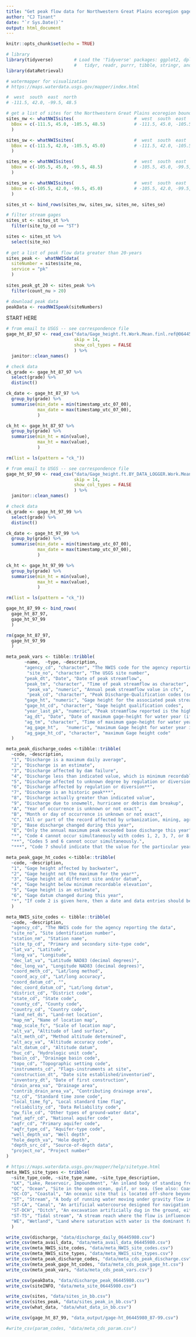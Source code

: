 ```yaml
---
title: "Get peak flow data for Northwestern Great Plains ecoregion gages"
author: "CJ Tinant"
date: "`r Sys.Date()`"
output: html_document
---
```


<!--

-->

```r
knitr::opts_chunk$set(echo = TRUE)

# library
library(tidyverse)        # Load the 'Tidyverse' packages: ggplot2, dplyr, 
                          #   tidyr, readr, purrr, tibble, stringr, and forcats
library(dataRetrieval)

```



```r

# watermapper for visualization
# https://maps.waterdata.usgs.gov/mapper/index.html

#  west  south  east  north
# -111.5, 42.0, -99.5, 48.5

# get a list of sites for the Northwestern Great Plains ecoregion bounding box
sites_nw <- whatNWISsites(                       #  west  south  east  north
  bBox = c(-111.5, 45.0, -105.5, 48.5)           # -111.5, 45.0, -105.5, 48.5
  )

sites_sw <- whatNWISsites(                       #  west  south  east  north
  bBox = c(-111.5, 42.0, -105.5, 45.0)           # -111.5, 42.0, -105.5, 45.0
  )

sites_ne <- whatNWISsites(                       #  west  south  east  north
  bBox = c(-105.5, 45.0, -99.5, 48.5)            # -105.5, 45.0, -99.5, 48.5
  )

sites_se <- whatNWISsites(                       #  west  south  east  north
  bBox = c(-105.5, 42.0, -99.5, 45.0)            # -105.5, 42.0, -99.5, 45.0
  )

sites_st <- bind_rows(sites_nw, sites_sw, sites_ne, sites_se) 

# filter stream gages
sites_st <- sites_st %>%
  filter(site_tp_cd == "ST")

sites <- sites_st %>%
  select(site_no) 
  
# get a list of peak flow data greater than 20-years
sites_peak <-  whatNWISdata(
  siteNumber = sites$site_no,
  service = "pk"
  )
  
sites_peak_gt_20 <- sites_peak %>%
  filter(count_nu > 20)

# download peak data
peakData <- readNWISpeak(siteNumbers)

```

START HERE
```r

# from email to USGS -- see correspondence file
gage_ht_87_97 <- read_csv("data/Gage_height.ft.Work.Mean.finl.ref@06445980.EntireRecord.csv",
                          skip = 14,
                          show_col_types = FALSE
                          ) %>%
  janitor::clean_names()

# check data
ck_grade <- gage_ht_87_97 %>%
  select(grade) %>%
  distinct()

ck_date <- gage_ht_87_97 %>%
  group_by(grade) %>%
  summarise(min_date = min(timestamp_utc_07_00),
            max_date = max(timestamp_utc_07_00),
            )

ck_ht <- gage_ht_87_97 %>%
  group_by(grade) %>%
  summarise(min_ht = min(value),
            max_ht = max(value),
            )

rm(list = ls(pattern = "ck_"))

```

```r

# from email to USGS -- see correspondence file
gage_ht_97_99 <- read_csv("data/Gage_height.ft.BY_DATA_LOGGER.Work.Mean@06445980.EntireRecord.csv",
                          skip = 14,
                          show_col_types = FALSE
                          ) %>%
  janitor::clean_names()

# check data
ck_grade <- gage_ht_97_99 %>%
  select(grade) %>%
  distinct()

ck_date <- gage_ht_97_99 %>%
  group_by(grade) %>%
  summarise(min_date = min(timestamp_utc_07_00),
            max_date = max(timestamp_utc_07_00),
            )

ck_ht <- gage_ht_97_99 %>%
  group_by(grade) %>%
  summarise(min_ht = min(value),
            max_ht = max(value),
            )

rm(list = ls(pattern = "ck_"))

```

```r

gage_ht_87_99 <- bind_rows(
  gage_ht_87_97,
  gage_ht_97_99
  )

rm(gage_ht_87_97,
  gage_ht_97_99
  )

```

```r

meta_peak_vars <- tibble::tribble(
       ~name,  ~type, ~description,
       "agency_cd", "character", "The NWIS code for the agency reporting the data",
        "site_no", "character", "The USGS site number",
       "peak_dt", "Date", "Date of peak streamflow",
       "peak_tm", "character", "Time of peak streamflow as character",
        "peak_va", "numeric", "Annual peak streamflow value in cfs",
        "peak_cd", "character", "Peak Discharge-Qualification codes (see comment for more information)",
       "gage_ht", "numeric", "Gage height for the associated peak streamflow in feet",
       "gage_ht_cd", "character", "Gage height qualification codes",
       "year_last_pk", "numeric", "Peak streamflow reported is the highest since this year",
       "ag_dt", "Date", "Date of maximum gage-height for water year (if not concurrent with peak)",
       "ag_tm", "character", "Time of maximum gage-height for water year (if not concurrent with peak)",
       "ag_gage_ht",   "numeric", "maximum Gage height for water year in feet (if not concurrent with peak)",
       "ag_gage_ht_cd", "character", "maximum Gage height code"
  )

```

```r

meta_peak_discharge_codes <-tibble::tribble(
  ~code, ~description,
  "1", "Discharge is a maximum daily average",
  "2", "Discharge is an estimate",
  "3", "Discharge affected by dam failure",
  "4", "Discharge less than indicated value, which is minimum recordable discharge at this site*",
  "5", "Discharge affected to unknown degree by regulation or diversion**",
  "6", "Discharge affected by regulation or diversion**",
  "7", "Discharge is an historic peak***",
  "8", "Discharge actually greater than indicated value",
  "9", "Discharge due to snowmelt, hurricane or debris dam breakup",
  "A", "Year of occurrence is unknown or not exact",
  "B", "Month or day of occurrence is unknown or not exact",
  "C", "All or part of the record affected by urbanization, mining, agricultural changes, channelization, or others",
  "D", "Base discharge changed during this year",
  "E", "Only the annual maximum peak exceeded base discharge this year",
  "*", "Code 4 cannot occur simultaneously with codes 1, 2, 3, 7, or 8.",
  "**", "Codes 5 and 6 cannot occur simultaneously.",
  "***", "Code 7 should indicate that the value for the particular year is an historic peak and the particular year occurred before or after the systematic record, or during a break in the systematic record")

```

```r

meta_peak_gage_ht_codes <-tibble::tribble(
  ~code, ~description,
  "1", "Gage height affected by backwater",
  "2", "Gage height not the maximum for the year*",
  "3", "Gage height at different site and/or datum",
  "4", "Gage height below minimum recordable elevation",
  "5", "Gage height is an estimate",
  "6", "Gage datum changed during this year",
  "*", "If code 2 is given here, then a date and data entries should be made for the maximum annual gage height"
  )

```

```r

meta_NWIS_site_codes <- tibble::tribble(
  ~code, ~description,
  "agency_cd", "The NWIS code for the agency reporting the data",
  "site_no", "Site identification number",
  "station_nm", "Station name",
  "site_tp_cd", "Primary and secondary site-type code",
  "lat_va", "Latitude",
  "long_va", "Longitude",
  "dec_lat_va", "Latitude NAD83 (decimal degrees)",
  "dec_long_va", "Longitude NAD83 (decimal degrees)",
  "coord_meth_cd", "Lat/long method",
  "coord_acy_cd", "Lat/long accuracy",
  "coord_datum_cd", "",
  "dec_coord_datum_cd", "Lat/long datum",
  "district_cd", "District code",
  "state_cd", "State code",
  "county_cd", "County code",
  "country_cd", "Country code",
  "land_net_ds", "Land-net location",
  "map_nm", "Name of location map",
  "map_scale_fc", "Scale of location map",
  "alt_va", "Altitude of land surface",
  "alt_meth_cd", "Method altitude determined",
  "alt_acy_va", "Altitude accuracy code",
  "alt_datum_cd", "Altitude datum",
  "huc_cd", "Hydrologic unit code",
  "basin_cd", "Drainage basin code",
  "topo_cd", "Topographic setting code",
  "instruments_cd", "Flags-instruments at site",
  "construction_dt", "Date site established/inventoried",
  "inventory_dt", "Date of first construction",
  "drain_area_va", "Drainage area",
  "contrib_drain_area_va", "Contributing drainage area",
  "tz_cd", "Standard time zone code",
  "local_time_fg", "Local standard time flag",
  "reliability_cd", "Data Reliability code",
  "gw_file_cd", "Other types of ground-water data",
  "nat_aqfr_cd", "National aquifer code",
  "aqfr_cd", "Primary aquifer code",
  "aqfr_type_cd", "Aquifer-type code",
  "well_depth_va", "Well depth",
  "hole_depth_va", "Hole depth",
  "depth_src_cd", "Source-of-depth data",
  "project_no", "Project number"
)

```

```r

# https://maps.waterdata.usgs.gov/mapper/help/sitetype.html
meta_NWIS_site_types <- tribble(
  ~site_type_code, ~site_type_name, ~site_type_description,                 "ES", "Estuary", "A coastal inlet of the sea or ocean; esp. the mouth of a river, where tide water normally mixes with stream water (modified, Webster). Salinity in estuaries typically ranges from 1 to 25 Practical Salinity Units (psu), as compared oceanic values around 35-psu. See also: tidal stream and coastal.",
  "LK", "Lake, Reservoir, Impoundment", "An inland body of standing fresh or saline water that is generally too deep to permit submerged aquatic vegetation to take root across the entire body (cf: wetland). This site type includes an expanded part of a river, a reservoir behind a dam, and a natural or excavated depression containing a water body without surface-water inlet and/or outlet.",
  "OC", "Ocean", "Site in the open ocean, gulf, or sea. (See also: Coastal, Estuary, and Tidal stream).",
  "OC-CO", "Coastal", "An oceanic site that is located off-shore beyond the tidal mixing zone (estuary) but close enough to the shore that the investigator considers the presence of the coast to be important. Coastal sites typically are within three nautical miles of the shore.",
  "ST", "Stream", "A body of running water moving under gravity flow in a defined channel. The channel may be entirely natural, or altered by engineering practices through straightening, dredging, and (or) lining. An entirely artificial channel should be qualified with the \"canal\" or \"ditch\" secondary site type.",
  "ST-CA", "Canal", "An artificial watercourse designed for navigation, drainage, or irrigation by connecting two or more bodies of water; it is larger than a ditch.",
  "ST-DCH", "Ditch", "An excavation artificially dug in the ground, either lined or unlined, for conveying water for drainage or irrigation; it is smaller than a canal.",
  "ST-TS", "Tidal stream", "A stream reach where the flow is influenced by the tide, but where the water chemistry is not normally influenced. A site where ocean water typically mixes with stream water should be coded as an estuary.",
  "WE", "Wetland", "Land where saturation with water is the dominant factor determining the nature of soil development and the types of plant and animal communities living in the soil and on its surface (Cowardin, December 1979). Wetlands are found from the tundra to the tropics and on every continent except Antarctica. Wetlands are areas that are inundated or saturated by surface or groundwater at a frequency and duration sufficient to support, and that under normal circumstances do support, a prevalence of vegetation typically adapted for life in saturated soil conditions. Wetlands generally include swamps, marshes, bogs and similar areas. Wetlands may be forested or unforested, and naturally or artificially created."
  )

```

```r

write_csv(discharge, "data/discharge_daily_06445980.csv")
write_csv(meta_avail_data, "data/meta_avail_data_06445980.csv")
write_csv(meta_NWIS_site_codes, "data/meta_NWIS_site_codes.csv")
write_csv(meta_NWIS_site_types, "data/meta_NWIS_site_types.csv")
write_csv(meta_peak_discharge_codes, "data/meta_cds_peak_discharge.csv")
write_csv(meta_peak_gage_ht_codes, "data/meta_cds_peak_gage_ht.csv")
write_csv(meta_peak_vars, "data/meta_cds_peak_vars.csv")

write_csv(peakData, "data/discharge_peak_06445980.csv")
write_csv(siteINFO, "data/meta_site_06445980.csv")

write_csv(sites, "data/sites_in_bb.csv")
write_csv(sites_peak, "data/sites_peak_in_bb.csv")
write_csv(what_data, "data/what_data_in_bb.csv")

write_csv(gage_ht_87_99, "data_output/gage-ht_06445980_87-99.csv")

#write_csv(param_codes, "data/meta_cds_param.csv")




```

